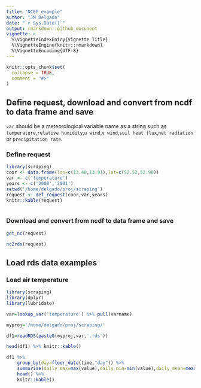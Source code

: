 ```yaml
---
title: "NCEP example"
author: "JM Delgado"
date: "`r Sys.Date()`"
output: rmarkdown::github_document
vignette: >
  %\VignetteIndexEntry{Vignette Title}
  %\VignetteEngine{knitr::rmarkdown}
  %\VignetteEncoding{UTF-8}
---
```


```r
knitr::opts_chunk$set(
  collapse = TRUE,
  comment = "#>"
)
```


## Define request, download and convert from ncdf to data frame and save
`var` should be a meteorological variable name as a string such as `temperature`,`relative humidity`,`u wind`,`v wind`,`soil heat flux`,`net radiation` or `precipitation rate`.

### Define request
```r
library(scraping)
coor <- data.frame(lon=c(13.40,13.91),lat=c(52.52,52.90))
var <- c('temperature')
years <- c('2000','2001')
setwd('/home/delgado/proj/scraping')
request <- def_request(coor,var,years)
knitr::kable(request)



```

### Download and convert from ncdf to data frame and save
```r

get_nc(request)

nc2rds(request)

```


## Load rds data examples

### Load air temperature

```r
library(scraping)
library(dplyr)
library(lubridate)

var=lookup_var('temperature') %>% pull(varname)

myproj='/home/delgado/proj/scraping/'

df1=readRDS(paste0(myproj,var,'.rds'))

head(df1) %>% knitr::kable()

df1 %>%
    group_by(day=floor_date(time,"day")) %>%
    summarise(daily_max=max(value),daily_min=min(value),daily_mean=mean(value),var=first(var)) %>%  
    head() %>%
    knitr::kable()
```
